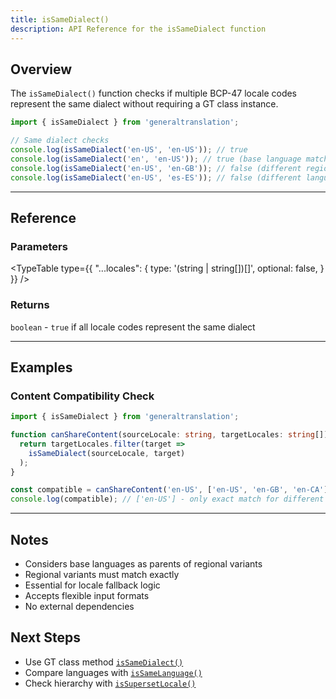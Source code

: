 ```yaml
---
title: isSameDialect()
description: API Reference for the isSameDialect function
---
```


## Overview

The `isSameDialect()` function checks if multiple BCP-47 locale codes represent the same dialect without requiring a GT class instance.

```typescript
import { isSameDialect } from 'generaltranslation';

// Same dialect checks
console.log(isSameDialect('en-US', 'en-US')); // true
console.log(isSameDialect('en', 'en-US')); // true (base language matches regional)
console.log(isSameDialect('en-US', 'en-GB')); // false (different regions)
console.log(isSameDialect('en-US', 'es-ES')); // false (different languages)
```

---

## Reference

### Parameters

<TypeTable
  type={{
    "...locales": {
      type: '(string | string[])[]',
      optional: false,
    }
  }}
/>

### Returns

`boolean` - `true` if all locale codes represent the same dialect

---

## Examples

### Content Compatibility Check

```typescript
import { isSameDialect } from 'generaltranslation';

function canShareContent(sourceLocale: string, targetLocales: string[]) {
  return targetLocales.filter(target => 
    isSameDialect(sourceLocale, target)
  );
}

const compatible = canShareContent('en-US', ['en-US', 'en-GB', 'en-CA']);
console.log(compatible); // ['en-US'] - only exact match for different dialects
```

---

## Notes

- Considers base languages as parents of regional variants
- Regional variants must match exactly
- Essential for locale fallback logic
- Accepts flexible input formats
- No external dependencies

## Next Steps

- Use GT class method [`isSameDialect()`](/docs/core/class/methods/locales/isSameDialect)
- Compare languages with [`isSameLanguage()`](/docs/core/functions/locales/isSameLanguage)
- Check hierarchy with [`isSupersetLocale()`](/docs/core/functions/locales/isSupersetLocale)